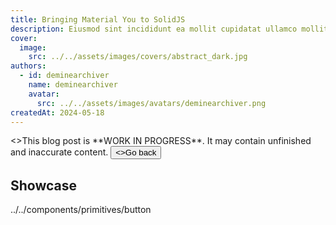 ```yaml
---
title: Bringing Material You to SolidJS
description: Eiusmod sint incididunt ea mollit cupidatat ullamco mollit labore laborum ea sit consectetur.
cover:
  image:
    src: ../../assets/images/covers/abstract_dark.jpg
authors:
  - id: deminearchiver
    name: deminearchiver
    avatar:
      src: ../../assets/images/avatars/deminearchiver.png
createdAt: 2024-05-18
---
```



<Aside variant="caution">
  <>This blog post is **WORK IN PROGRESS**. It may contain unfinished and inaccurate content.</>
  <Button
    slot="action"
    variant="error"
    class="not-content"
    href="/blog">
      <ArrowBackIcon slot="leading" width={18} height={18} />
      <>Go back</>
  </Button>
</Aside>

## Showcase
../../components/primitives/button
